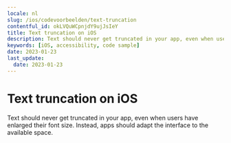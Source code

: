 ```yaml
---
locale: nl
slug: /ios/codevoorbeelden/text-truncation
contentful_id: okLVQuWCpnjdY9ujJsIeY
title: Text truncation on iOS
description: Text should never get truncated in your app, even when users have enlarged their font size.
keywords: [iOS, accessibility, code sample]
date: 2023-01-23
last_update:
  date: 2023-01-23
---
```


# Text truncation on iOS

Text should never get truncated in your app, even when users have enlarged their font size. Instead, apps should adapt the interface to the available space.

<CodeSample id="text-truncation" locale="nl" platform="ios"/>
